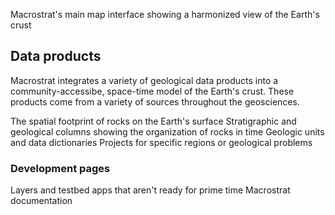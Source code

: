 
<PageHeader title="Macrostrat"></PageHeader>

<LinkCard href="/map" title="Map interface">
  Macrostrat's main map interface showing a harmonized view of the Earth's crust
</LinkCard>

## Data products

Macrostrat integrates a variety of geological data products into a community-accessibe, space-time model of the Earth's crust.
These products come from a variety of sources throughout the geosciences.

<LinkCard href="/maps" title="Maps">
  The spatial footprint of rocks on the Earth's surface
</LinkCard>

<LinkCard href="/columns" title="Columns">
  Stratigraphic and geological columns showing the organization of rocks in time
</LinkCard>

<LinkCard href="/lex" title="Geologic lexicon">
  Geologic units and data dictionaries
</LinkCard>

<LinkCard href="/projects" title="Projects">
  Projects for specific regions or geological problems
</LinkCard>

### Development pages

<LinkCard href="/dev" title="Developer apps">
  Layers and testbed apps that aren't ready for prime time
</LinkCard>

<LinkCard href="/docs/" title="Documentation">
  Macrostrat documentation
</LinkCard>

